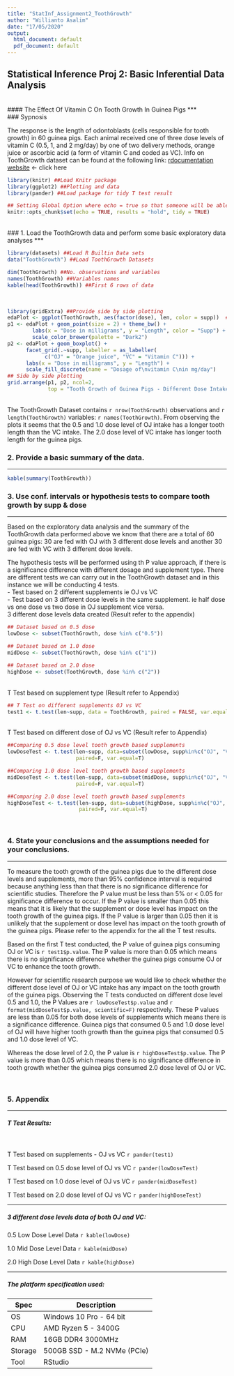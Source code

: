 ---
title: "StatInf_Assignment2_ToothGrowth"
author: "Willianto Asalim"
date: "17/05/2020"
output:
  html_document: default
  pdf_document: default
---

##  Statistical Inference Proj 2: Basic Inferential Data Analysis
<br />
#### The Effect Of Vitamin C On Tooth Growth In Guinea Pigs
***
<br />
### Sypnosis

The response is the length of odontoblasts (cells responsible for tooth growth) in 60 guinea pigs. Each animal received one of three dose levels of vitamin C (0.5, 1, and 2 mg/day) by one of two delivery methods, orange juice or ascorbic acid (a form of vitamin C and coded as VC).
Info on ToothGrowth dataset can be found at the following link: [rdocumentation website](https://www.rdocumentation.org/packages/datasets/versions/3.6.2/topics/ToothGrowth) <- click here

```{r LoadPackages, echo=FALSE}
library(knitr) ##Load Knitr package
library(ggplot2) ##Plotting and data
library(pander) ##Load package for tidy T test result
```

```{r setoptions, echo=FALSE}
## Setting Global Option where echo = true so that someone will be able to read the code and results.
knitr::opts_chunk$set(echo = TRUE, results = "hold", tidy = TRUE)
```
<br />
### 1. Load the ToothGrowth data and perform some basic exploratory data analyses
***
```{r LoadToothGrowth_EDA}
library(datasets) ##Load R Builtin Data sets
data("ToothGrowth") ##Load ToothGrowth Datasets
```

```{r CheckToothGrowthData}
dim(ToothGrowth) ##No. observations and variables
names(ToothGrowth) ##Variables names
kable(head(ToothGrowth)) ##First 6 rows of data
```
<br />
```{r, ToothGrowthPlot}
library(gridExtra) ##Provide side by side plotting
edaPlot <- ggplot(ToothGrowth, aes(factor(dose), len, color = supp))  ##ggplot basic info
p1 <- edaPlot + geom_point(size = 2) + theme_bw() + 
        labs(x = "Dose in milligrams", y = "Length", color = "Supp") +
        scale_color_brewer(palette = "Dark2")
p2 <- edaPlot + geom_boxplot() +
      facet_grid(.~supp, labeller = as_labeller(
            c("OJ" = "Orange juice", "VC" = "Vitamin C"))) +
      labs(x = "Dose in milligrams", y = "Length") +
      scale_fill_discrete(name = "Dosage of\nvitamin C\nin mg/day")
## Side by side plotting
grid.arrange(p1, p2, ncol=2, 
             top = "Tooth Growth of Guinea Pigs - Different Dose Intake of OJ and VC")
```
<br />
The ToothGrowth Dataset contains `r nrow(ToothGrowth)` observations and `r length(ToothGrowth)` variables: `r names(ToothGrowth)`. From observing the plots it seems that the 0.5 and 1.0 dose level of OJ intake has a longer tooth length than the VC intake. The 2.0 dose level of VC intake has longer tooth length for the guinea pigs.
<br />

### 2. Provide a basic summary of the data.
***
```{r ToothGrowthSummary}
kable(summary(ToothGrowth))
```

### 3. Use conf. intervals or hypothesis tests to compare tooth growth by supp & dose
***
Based on the exploratory data analysis and the summary of the ToothGrowth data performed above we know that there are a total of 60 guinea pigs: 30 are fed with OJ with 3 different dose levels and another 30 are fed with VC with 3 different dose levels.

The hypothesis tests will be performed using th P value approach, if there is a significance difference with different dosage and supplement type. There are different tests we can carry out in the ToothGrowth dataset and in this instance we will be conducting 4 tests.
<br />
- Test based on 2 different supplements ie OJ vs VC  
- Test based on 3 different dose levels in the same supplement. ie half dose vs one dose vs two dose in OJ supplement vice versa.
<br />
3 different dose levels data created (Result refer to the appendix)
```{r DoseData}
## Dataset based on 0.5 dose
lowDose <- subset(ToothGrowth, dose %in% c("0.5"))

## Dataset based on 1.0 dose
midDose <- subset(ToothGrowth, dose %in% c("1"))

## Dataset based on 2.0 dose
highDose <- subset(ToothGrowth, dose %in% c("2"))
```
<br />
T Test based on supplement type (Result refer to Appendix)
```{r TestSupplement}
## T Test on different supplements OJ vs VC
test1 <- t.test(len~supp, data = ToothGrowth, paired = FALSE, var.equal = TRUE)
```
<br />
T Test based on different dose of OJ vs VC (Result refer to Appendix)
```{r TestDose, fig.height= 3, fig.width=3}
##Comparing 0.5 dose level tooth growth based supplements 
lowDoseTest <- t.test(len~supp, data=subset(lowDose, supp%in%c("OJ", "VC")), 
                      paired=F, var.equal=T) 

##Comparing 1.0 dose level tooth growth based supplements
midDoseTest <- t.test(len~supp, data=subset(midDose, supp%in%c("OJ", "VC")), 
                      paired=F, var.equal=T)

##Comparing 2.0 dose level tooth growth based supplements
highDoseTest <- t.test(len~supp, data=subset(highDose, supp%in%c("OJ", "VC")), 
                       paired=F, var.equal=T)
```

<br />

### 4. State your conclusions and the assumptions needed for your conclusions.
***

To measure the tooth growth of the guinea pigs due to the different dose levels and supplements, more than 95% confidence interval is required because anything less than that there is no significance difference for scientific studies. Therefore the P value must be less than 5% or < 0.05 for significance difference to occur. If the P value is smaller than 0.05 this means that it is likely that the supplement or dose level has impact on the tooth growth of the guinea pigs. If the P value is larger than 0.05 then it is unlikely that the supplement or dose level has impact on the tooth growth of the guinea pigs. Please refer to the appendix for the all the T test results.

Based on the first T test conducted, the P value of guinea pigs consuming OJ or VC is `r test1$p.value`. The P value is more than 0.05 which means there is no significance difference whether the guinea pigs consume OJ or VC to enhance the tooth growth. 

However for scientific research purpose we would like to check whether the different dose level of OJ or VC intake has any impact on the tooth growth of the guinea pigs. Observing the T tests conducted on different dose level 0.5 and 1.0, the P Values are `r lowDoseTest$p.value` and `r format(midDoseTest$p.value, scientific=F)` respectively. These P values are less than 0.05 for both dose levels of supplements which means there is a significance difference. Guinea pigs that consumed 0.5 and 1.0 dose level of OJ will have higher tooth growth than the guinea pigs that consumed 0.5 and 1.0 dose level of VC.

Whereas the dose level of 2.0, the P value is `r highDoseTest$p.value`. The P value is more than 0.05 which means there is no significance difference in tooth growth whether the guinea pigs consumed 2.0 dose level of OJ or VC.

<br />

### 5. Appendix
***

##### T Test Results:
<br />

T Test based on supplements - OJ vs VC
`r pander(test1)`

T Test based on 0.5 dose level of OJ vs VC
`r pander(lowDoseTest)`

T Test based on 1.0 dose level of OJ vs VC
`r pander(midDoseTest)`

T Test based on 2.0 dose level of OJ vs VC
`r pander(highDoseTest)`

***
##### 3 different dose levels data of both OJ and VC:

0.5 Low Dose Level Data
`r kable(lowDose)`

1.0 Mid Dose Level Data
`r kable(midDose)`

2.0 High Dose Level Data
`r kable(highDose)`

***

##### The platform specification used:
Spec    | Description
------- | -----------------------
OS      | Windows 10 Pro - 64 bit
CPU     | AMD Ryzen 5 - 3400G
RAM     | 16GB DDR4 3000MHz
Storage | 500GB SSD - M.2 NVMe (PCIe) 
Tool    | RStudio